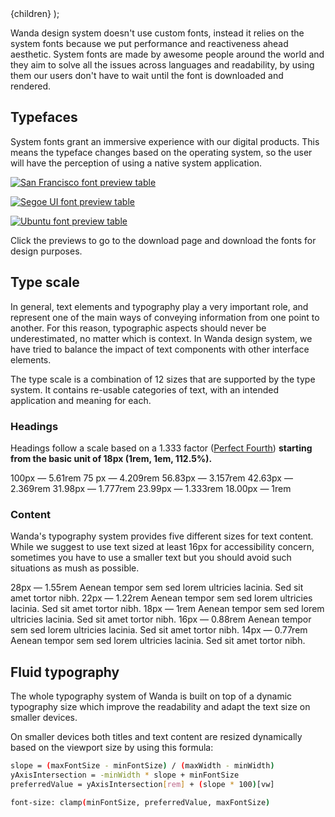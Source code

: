 
  <MdxLayout title="Typography" description="God is in the kerning">
    {children}
  </MdxLayout>
);

Wanda design system doesn't use custom fonts, instead it relies on the system fonts because we put performance and reactiveness ahead aesthetic. System fonts are made by awesome people around the world and they aim to solve all the issues across languages and readability, by using them our users don't have to wait until the font is downloaded and rendered.

## Typefaces

System fonts grant an immersive experience with our digital products. This means the typeface changes based on the operating system, so the user will have the perception of using a native system application.

[![San Francisco font preview table](/design/typography/sf-table.svg)](https://developer.apple.com/fonts/ "Download San Francisco font")

[![Segoe UI font preview table](/design/typography/segoe-table.svg)](https://docs.microsoft.com/en-us/windows/apps/design/downloads/#fonts "Download Segoe UI font")

[![Ubuntu font preview table](/design/typography/ubuntu-table.svg)](https://design.ubuntu.com/font/ "Download Ubuntu font")

<Snackbar type="info">
  Click the previews to go to the download page and download the fonts for
  design purposes.
</Snackbar>

## Type scale

In general, text elements and typography play a very important role, and represent one of the main ways of conveying information from one point to another. For this reason, typographic aspects should never be underestimated, no matter which is context. In Wanda design system, we have tried to balance the impact of text components with other interface elements.

The type scale is a combination of 12 sizes that are supported by the type system. It contains re-usable categories of text, with an intended application and meaning for each.

### Headings

Headings follow a scale based on a 1.333 factor ([Perfect Fourth](https://type-scale.com/?size=18&scale=1.333&text=A%20Visual%20Type%20Scale&font=Poppins&fontweight=600&bodyfont=body_font_default&bodyfontweight=400&lineheight=1.75&backgroundcolor=%23ffffff&fontcolor=%23000000&preview=false)) **starting from the basic unit of 18px (1rem, 1em, 112.5%).**

<LiveArea horizontalAlign="start" direction="column" rowGap={32}>
  <Stack>
    <Text style={{ color: "var(--dimmed-5)" }} weight="bold" size={16}>
      100px — 5.61rem
    </Text>
    <Title as="h1" level="display">
      Display Title
    </Title>
  </Stack>
  <Stack>
    <Text style={{ color: "var(--dimmed-5)" }} weight="bold" size={16}>
      75 px — 4.209rem
    </Text>
    <Title as="h1" level="1">
      H1 Heading
    </Title>
  </Stack>
  <Stack>
    <Text style={{ color: "var(--dimmed-5)" }} weight="bold" size={16}>
      56.83px — 3.157rem
    </Text>
    <Title as="h2" level="2">
      H2 Heading
    </Title>
  </Stack>
  <Stack>
    <Text style={{ color: "var(--dimmed-5)" }} weight="bold" size={16}>
      42.63px — 2.369rem
    </Text>
    <Title as="h3" level="3">
      H3 Heading
    </Title>
  </Stack>
  <Stack>
    <Text style={{ color: "var(--dimmed-5)" }} weight="bold" size={16}>
      31.98px — 1.777rem
    </Text>
    <Title as="h4" level="4">
      H4 Heading
    </Title>
  </Stack>
  <Stack>
    <Text style={{ color: "var(--dimmed-5)" }} weight="bold" size={16}>
      23.99px — 1.333rem
    </Text>
    <Title as="h5" level="5">
      H5 Heading
    </Title>
  </Stack>
  <Stack>
    <Text style={{ color: "var(--dimmed-5)" }} weight="bold" size={16}>
      18.00px — 1rem
    </Text>
    <Title as="h6" level="6">
      H6 Heading
    </Title>
  </Stack>
</LiveArea>

### Content

Wanda's typography system provides five different sizes for text content. While we suggest to use text sized at least 16px for accessibility concern, sometimes you have to use a smaller text but you should avoid such situations as mush as possible.

<LiveArea horizontalAlign="start" direction="column" rowGap={32}>
  <Stack>
    <Text style={{ color: "var(--dimmed-5)" }} weight="bold" size={16}>
      28px — 1.55rem
    </Text>
    <Text size={28}>
      Aenean tempor sem sed lorem ultricies lacinia. Sed sit amet tortor nibh.
    </Text>
  </Stack>
  <Stack>
    <Text style={{ color: "var(--dimmed-5)" }} weight="bold" size={16}>
      22px — 1.22rem
    </Text>
    <Text size={22}>
      Aenean tempor sem sed lorem ultricies lacinia. Sed sit amet tortor nibh.
    </Text>
  </Stack>
  <Stack>
    <Text style={{ color: "var(--dimmed-5)" }} weight="bold" size={16}>
      18px — 1rem
    </Text>
    <Text size={18}>
      Aenean tempor sem sed lorem ultricies lacinia. Sed sit amet tortor nibh.
    </Text>
  </Stack>
  <Stack>
    <Text style={{ color: "var(--dimmed-5)" }} weight="bold" size={16}>
      16px — 0.88rem
    </Text>
    <Text size={16}>
      Aenean tempor sem sed lorem ultricies lacinia. Sed sit amet tortor nibh.
    </Text>
  </Stack>
  <Stack>
    <Text style={{ color: "var(--dimmed-5)" }} weight="bold" size={16}>
      14px — 0.77rem
    </Text>
    <Text size={14}>
      Aenean tempor sem sed lorem ultricies lacinia. Sed sit amet tortor nibh.
    </Text>
  </Stack>
</LiveArea>

## Fluid typography

The whole typography system of Wanda is built on top of a dynamic typography size which improve the readability and adapt the text size on smaller devices.

On smaller devices both titles and text content are resized dynamically based on the viewport size by using this formula:

```bash
slope = (maxFontSize - minFontSize) / (maxWidth - minWidth)
yAxisIntersection = -minWidth * slope + minFontSize
preferredValue = yAxisIntersection[rem] + (slope * 100)[vw]

font-size: clamp(minFontSize, preferredValue, maxFontSize)
```
